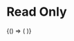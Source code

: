 


<Meta
  title="Hearings/Components/Hearing Details/Read Only"
  component={ReadOnly}
/>

# Read Only

<Preview>
  <Story name="Normal">
    {() => (
      <ReadOnly text={text('Children', 'Some children', 'knobs')} label={text('Label', 'Example', 'knobs')}/>
    )}
  </Story>
</Preview>

<Props of={ReadOnly} />
